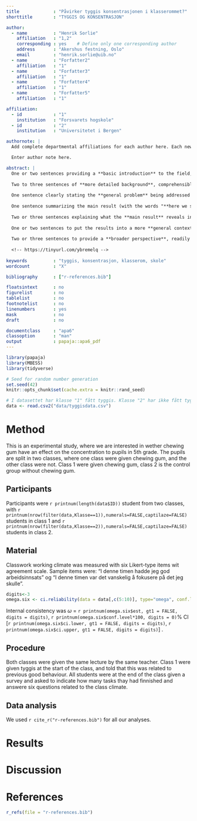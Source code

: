 ```yaml
---
title             : "Påvirker tyggis konsentrasjonen i klasserommet?"
shorttitle        : "TYGGIS OG KONSENTRASJON"

author: 
  - name          : "Henrik Sorlie"
    affiliation   : "1,2"
    corresponding : yes    # Define only one corresponding author
    address       : "Akershus festning, Oslo"
    email         : "henrik.sorlie@uib.no"
  - name          : "Forfatter2"
    affiliation   : "1"
  - name          : "Forfatter3"
    affiliation   : "1"
  - name          : "Forfatter4"
    affiliation   : "1"
  - name          : "Forfatter5"
    affiliation   : "1"

affiliation:
  - id            : "1"
    institution   : "Forsvarets hogskole"
  - id            : "2"
    institution   : "Universitetet i Bergen"

authornote: |
  Add complete departmental affiliations for each author here. Each new line herein must be indented, like this line.

  Enter author note here.

abstract: |
  One or two sentences providing a **basic introduction** to the field,  comprehensible to a scientist in any discipline.
  
  Two to three sentences of **more detailed background**, comprehensible  to scientists in related disciplines.
  
  One sentence clearly stating the **general problem** being addressed by  this particular study.
  
  One sentence summarizing the main result (with the words "**here we show**" or their equivalent).
  
  Two or three sentences explaining what the **main result** reveals in direct comparison to what was thought to be the case previously, or how the  main result adds to previous knowledge.
  
  One or two sentences to put the results into a more **general context**.
  
  Two or three sentences to provide a **broader perspective**, readily comprehensible to a scientist in any discipline.
  
  <!-- https://tinyurl.com/ybremelq -->
  
keywords          : "tyggis, konsentrasjon, klasserom, skole"
wordcount         : "X"

bibliography      : ["r-references.bib"]

floatsintext      : no
figurelist        : no
tablelist         : no
footnotelist      : no
linenumbers       : yes
mask              : no
draft             : no

documentclass     : "apa6"
classoption       : "man"
output            : papaja::apa6_pdf
---
```


```r
library(papaja)
library(MBESS)
library(tidyverse)
```

```r
# Seed for random number generation
set.seed(42)
knitr::opts_chunk$set(cache.extra = knitr::rand_seed)
```

```r
# I datasettet har klasse "1" fått tyggis. Klasse "2" har ikke fått tyggis.
data <- read.csv2("data/tyggisdata.csv")
```

<!-- Gruppe 1 jobber herfra... --->


<!-- ...til hit. -->
# Method
<!-- Gruppe 2 jobber herfra... --->
This is an experimental study, where we are interested in wether chewing gum have an effect on the concentration to pupils in 5th grade.
The pupils are split in two classes, where one class were given chewing gum, and the other class were not.
Class 1 were given chewing gum, class 2 is the control group without chewing gum.

## Participants

Participants were `r printnum(length(data$ID))` student from two classes, with `r printnum(nrow(filter(data,Klasse==1)),numerals=FALSE,captilaze=FALSE)` students in class 1 and `r printnum(nrow(filter(data,Klasse==2)),numerals=FALSE,captilaze=FALSE)` students in class 2. 

## Material

Classwork working climate was measured with six Likert-type items wit agreement scale.
Sample items were: "I denne timen hadde jeg god arbeidsinnsats" og "I denne timen var det vanskelig å fokusere på det jeg skulle".
```r
digits<-3
omega.six <- ci.reliability(data = data[,c(5:10)], type="omega", conf.level = 0.95, interval.type="mlr", B = 10000)
```
Internal consistency was $\omega$ = `r printnum(omega.six$est, gt1 = FALSE, digits = digits)`, `r printnum(omega.six$conf.level*100, digits = 0)`% CI [`r printnum(omega.six$ci.lower, gt1 = FALSE, digits = digits)`, `r printnum(omega.six$ci.upper, gt1 = FALSE, digits = digits)`] .

## Procedure
Both classes were given the same lecture by the same teacher. 
Class 1 were given tyggis at the start of the class, and told that this was related to previous good behaviour.
All students were at the end of the class given a survey and asked to indicate how many tasks thay had finnished and answere six questions related to the class climate. 

<!-- ...til hit. -->
## Data analysis
<!-- Gruppe 3 jobber herfra... --->

We used `r cite_r("r-references.bib")` for all our analyses.


# Results



<!-- ...til hit. -->
# Discussion


\newpage

# References
```r
r_refs(file = "r-references.bib")
```

\begingroup
\setlength{\parindent}{-0.5in}
\setlength{\leftskip}{0.5in}

<div id="refs" custom-style="Bibliography"></div>
\endgroup
